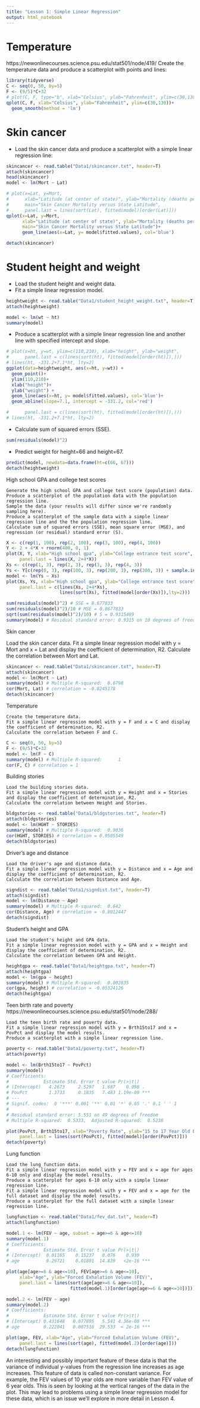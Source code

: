 ---
title: "Lesson 1: Simple Linear Regression"
output: html_notebook
---
# Temperature
https://newonlinecourses.science.psu.edu/stat501/node/419/
Create the temperature data and produce a scatterplot with points and lines:

```{r message=FALSE}
library(tidyverse)
C <- seq(0, 50, by=5)
F <- (9/5)*C+32
# plot(C, F, type="b", xlab="Celsius", ylab="Fahrenheit", ylim=c(30,130))
qplot(C, F, xlab="Celsius", ylab="Fahrenheit", ylim=c(30,130))+
  geom_smooth(method = 'lm')
```
# Skin cancer

* Load the skin cancer data and produce a scatterplot with a simple linear regression line:
```{r}
skincancer <- read.table("Data1/skincancer.txt", header=T)
attach(skincancer)
head(skincancer)
model <- lm(Mort ~ Lat)

```
```{r}
# plot(x=Lat, y=Mort,
#      xlab="Latitude (at center of state)", ylab="Mortality (deaths per 10 million)",
#      main="Skin Cancer Mortality versus State Latitude",
#      panel.last = lines(sort(Lat), fitted(model)[order(Lat)]))
qplot(x=Lat, y=Mort,
      xlab="Latitude (at center of state)", ylab="Mortality (deaths per 10 million)",
      main="Skin Cancer Mortality versus State Latitude")+ 
      geom_line(aes(x=Lat, y= model$fitted.values), col='blue')

detach(skincancer)
```
# Student height and weight
* Load the student height and weight data.
* Fit a simple linear regression model.
```{r}
heightweight <- read.table("Data1/student_height_weight.txt", header=T)
attach(heightweight)

model <- lm(wt ~ ht)
summary(model)
```
* Produce a scatterplot with a simple linear regression line and another line with specified  intercept and slope.
```{r}
# plot(x=ht, y=wt, ylim=c(110,210), xlab="height", ylab="weight", 
#      panel.last = c(lines(sort(ht), fitted(model[order(ht)]),)))
# lines(ht, -331.2+7.1*ht, lty=2)
ggplot(data=heightweight, aes(x=ht, y=wt)) +
  geom_point()+
  ylim(110,210)+ 
  xlab("height")+ 
  ylab("weight") +
  geom_line(aes(x=ht, y= model$fitted.values), col='blue')+
  geom_abline(slope=7.1, intercept = -331.2, col='red')

#      panel.last = c(lines(sort(ht), fitted(model[order(ht)]),)))
# lines(ht, -331.2+7.1*ht, lty=2)

```
* Calculate sum of squared errors (SSE).
```{r}
sum(residuals(model)^2)
```
* Predict weight for height=66 and height=67.
```{r}
predict(model, newdata=data.frame(ht=c(66, 67)))
detach(heightweight)
```
High school GPA and college test scores

    Generate the high school GPA and college test score (population) data.
    Produce a scatterplot of the population data with the population regression line.
    Sample the data (your results will differ since we're randomly sampling here).
    Produce a scatterplot of the sample data with a simple linear regression line and the the population regression line.
    Calculate sum of squared errors (SSE), mean square error (MSE), and regression (or residual) standard error (S).
```{r}
X <- c(rep(1, 100), rep(2, 100), rep(3, 100), rep(4, 100))
Y <- 2 + 4*X + rnorm(400, 0, 1)
plot(X, Y, xlab="High school gpa", ylab="College entrance test score",
     panel.last = lines(X, 2+4*X))
Xs <- c(rep(1, 3), rep(2, 3), rep(3, 3), rep(4, 3))
Ys <- Y[c(rep(0, 3), rep(100, 3), rep(200, 3), rep(300, 3)) + sample.int(100, 12)]
model <- lm(Ys ~ Xs)
plot(Xs, Ys, xlab="High school gpa", ylab="College entrance test score",
     panel.last = c(lines(Xs, 2+4*Xs),
                    lines(sort(Xs), fitted(model[order(Xs)]),lty=2)))

sum(residuals(model)^2) # SSE = 8.677833
sum(residuals(model)^2)/10 # MSE = 0.8677833
sqrt(sum(residuals(model)^2)/10) # S = 0.9315489
summary(model) # Residual standard error: 0.9315 on 10 degrees of freedom
```
Skin cancer

Load the skin cancer data.
Fit a simple linear regression model with y = Mort and x = Lat and display the coefficient of determination, R2.
Calculate the correlation between Mort and Lat.

```{r}
skincancer <- read.table("Data1/skincancer.txt", header=T)
attach(skincancer)
model <- lm(Mort ~ Lat)
summary(model) # Multiple R-squared:  0.6798
cor(Mort, Lat) # correlation = -0.8245178
detach(skincancer)
```
Temperature

    Create the temperature data.
    Fit a simple linear regression model with y = F and x = C and display the coefficient of determination, R2.
    Calculate the correlation between F and C.
```{r}
C <- seq(0, 50, by=5)
F <- (9/5)*C+32
model <- lm(F ~ C)
summary(model) # Multiple R-squared:      1
cor(F, C) # correlation = 1
```
Building stories

    Load the building stories data.
    Fit a simple linear regression model with y = Height and x = Stories and display the coefficient of determination, R2.
    Calculate the correlation between Height and Stories.
```{r}
bldgstories <- read.table("Data1/bldgstories.txt", header=T)
attach(bldgstories)
model <- lm(HGHT ~ STORIES)
summary(model) # Multiple R-squared:  0.9036
cor(HGHT, STORIES) # correlation = 0.9505549
detach(bldgstories)
```
Driver's age and distance

    Load the driver's age and distance data.
    Fit a simple linear regression model with y = Distance and x = Age and display the coefficient of determination, R2.
    Calculate the correlation between Distance and Age.
```{r}
signdist <- read.table("Data1/signdist.txt", header=T)
attach(signdist)
model <- lm(Distance ~ Age)
summary(model) # Multiple R-squared:  0.642
cor(Distance, Age) # correlation = -0.8012447
detach(signdist)
```
Student's height and GPA

    Load the student's height and GPA data.
    Fit a simple linear regression model with y = GPA and x = Height and display the coefficient of determination, R2.
    Calculate the correlation between GPA and Height.
```{r}
heightgpa <- read.table("Data1/heightgpa.txt", header=T)
attach(heightgpa)
model <- lm(gpa ~ height)
summary(model) # Multiple R-squared:  0.002835
cor(gpa, height) # correlation = -0.05324126
detach(heightgpa)
```
Teen birth rate and poverty
https://newonlinecourses.science.psu.edu/stat501/node/288/

    Load the teen birth rate and poverty data.
    Fit a simple linear regression model with y = Brth15to17 and x = PovPct and display the model results.
    Produce a scatterplot with a simple linear regression line.
```{r}
poverty <- read.table("Data1/poverty.txt", header=T)
attach(poverty)

model <- lm(Brth15to17 ~ PovPct)
summary(model)
# Coefficients:
#             Estimate Std. Error t value Pr(>|t|)    
# (Intercept)   4.2673     2.5297   1.687    0.098 .  
# PovPct        1.3733     0.1835   7.483 1.19e-09 ***
# ---
# Signif. codes:  0 '***' 0.001 '**' 0.01 '*' 0.05 '.' 0.1 ' ' 1
# 
# Residual standard error: 5.551 on 49 degrees of freedom
# Multiple R-squared:  0.5333,  Adjusted R-squared:  0.5238 

plot(PovPct, Brth15to17, xlab="Poverty Rate", ylab="15 to 17 Year Old Birth Rate",
     panel.last = lines(sort(PovPct), fitted(model)[order(PovPct)]))
detach(poverty)
```
Lung function

    Load the lung function data.
    Fit a simple linear regression model with y = FEV and x = age for ages 6-10 only and display the model results.
    Produce a scatterplot for ages 6-10 only with a simple linear regression line.
    Fit a simple linear regression model with y = FEV and x = age for the full dataset and display the model results.
    Produce a scatterplot for the full dataset with a simple linear regression line.
```{r}
lungfunction <- read.table("Data1/fev_dat.txt", header=T)
attach(lungfunction)

model.1 <- lm(FEV ~ age, subset = age>=6 & age<=10)
summary(model.1)
# Coefficients:
#             Estimate Std. Error t value Pr(>|t|)    
# (Intercept)  0.01165    0.15237   0.076    0.939    
# age          0.26721    0.01801  14.839   <2e-16 ***

plot(age[age>=6 & age<=10], FEV[age>=6 & age<=10], 
     xlab="Age", ylab="Forced Exhalation Volume (FEV)",
     panel.last = lines(sort(age[age>=6 & age<=10]), 
                        fitted(model.1)[order(age[age>=6 & age<=10])]))
```
```{r}
model.2 <- lm(FEV ~ age)
summary(model.2)
# Coefficients:
#             Estimate Std. Error t value Pr(>|t|)    
# (Intercept) 0.431648   0.077895   5.541 4.36e-08 ***
# age         0.222041   0.007518  29.533  < 2e-16 ***

plot(age, FEV, xlab="Age", ylab="Forced Exhalation Volume (FEV)",
     panel.last = lines(sort(age), fitted(model.2)[order(age)]))
detach(lungfunction)
```
An interesting and possibly important feature of these data is that the variance of individual y-values from the regression line increases as age increases. This feature of data is called non-constant variance. For example, the FEV values of 10 year olds are more variable than FEV value of 6 year olds. This is seen by looking at the vertical ranges of the data in the plot. This may lead to problems using a simple linear regression model for these data, which is an issue we'll explore in more detail in Lesson 4.


